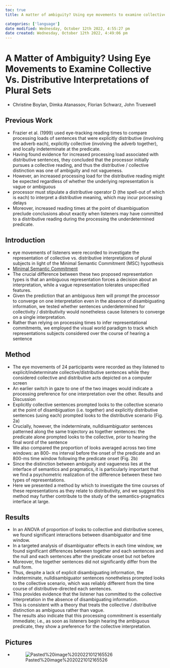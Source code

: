 ```yaml
---
toc: true
title: A matter of ambiguity? Using eye movements to examine collective vs. distributive interpretations of plural sets

categories: ['language']
date modified: Wednesday, October 12th 2022, 4:55:27 pm
date created: Wednesday, October 12th 2022, 4:49:06 pm
---
```


# A Matter of Ambiguity? Using Eye Movements to Examine Collective Vs. Distributive Interpretations of Plural Sets
- Christine Boylan, Dimka Atanassov, Florian Schwarz, John Trueswell


## Previous Work
- Frazier et al. (1999) used eye-tracking reading times to compare processing loads of sentences that were explicitly distributive (involving the adverb each), explicitly collective (involving the adverb together), and locally indeterminate at the predicate.
- Having found evidence for increased processing load associated with distributive sentences, they concluded that the processor initially pursues a collective reading, and thus the distributive / collective distinction was one of ambiguity and not vagueness.
- However, an increased processing load for the distributive reading might be expected regardless of whether the underlying representation is vague or ambiguous
- processor must stipulate a distributive operator D (the spell-out of which is each) to interpret a distributive meaning, which may incur processing delays
- Moreover, increased reading times at the point of disambiguation preclude conclusions about exactly when listeners may have committed to a distributive reading during the processing the underdetermined predicate.

## Introduction
- eye movements of listeners were recorded to investigate the representation of collective vs. distributive interpretations of plural subjects in light of the Minimal Semantic Commitment (MSC) hypothesis
- [Minimal Semantic Commitment](Minimal%20Semantic%20Commitment.qmd)
- The crucial difference between these two proposed representation types is that an ambiguous representation forces a decision about an interpretation, while a vague representation tolerates unspecified features.
- Given the prediction that an ambiguous item will prompt the processor to converge on one interpretation even in the absence of disambiguating information, we tested whether sentences underdetermined for collectivity / distributivity would nonetheless cause listeners to converge on a single interpretation.
- Rather than relying on processing times to infer representational commitments, we employed the visual world paradigm to track which representations subjects considered over the course of hearing a sentence

## Method
- The eye movements of 24 participants were recorded as they listened to explicit/indeterminate collective/distributive sentences while they considered collective and distributive acts depicted on a computer screen
- An earlier switch in gaze to one of the two images would indicate a processing preference for one interpretation over the other. Results and Discussion
- Explicitly collective sentences prompted looks to the collective scenario at the point of disambiguation (i.e. together) and explicitly distributive sentences (using each) prompted looks to the distributive scenario (Fig. 2a)
- Crucially, however, the indeterminate, nulldisambiguator sentences patterned along the same trajectory as together sentences: the predicate alone prompted looks to the collective, prior to hearing the final word of the sentence
- We also compared the proportion of looks averaged across two time windows: an 800- ms interval before the onset of the predicate and an 800-ms time window following the predicate onset (Fig. 2b)
- Since the distinction between ambiguity and vagueness lies at the interface of semantics and pragmatics, it is particularly important that we find a psychometric realization of the difference between these two types of representations.
- Here we presented a method by which to investigate the time courses of these representations as they relate to distributivity, and we suggest this method may further contribute to the study of the semantics-pragmatics interface at large.

## Results
- In an ANOVA of proportion of looks to collective and distributive scenes, we found significant interactions between disambiguator and time window.
- In a targeted analysis of disambiguator effects in each time window, we found significant differences between together and each sentences and the null and each sentences after the predicate onset but not before
- Moreover, the together sentences did not significantly differ from the null form.
- Thus, despite a lack of explicit disambiguating information, the indeterminate, nulldisambiguator sentences nonetheless prompted looks to the collective scenario, which was reliably different from the time course of distributive-directed each sentences.
- This provides evidence that the listener has committed to the collective interpretation in the absence of disambiguating information.
- This is consistent with a theory that treats the collective / distributive distinction as ambiguous rather than vague.
- The results also indicate that this processing commitment is essentially immediate; i.e., as soon as listeners begin hearing the ambiguous predicate, they show a preference for the collective interpretation.

## Pictures
- ![Pasted%20image%2020221012165526](images/Pasted%20image%2020221012165526.png)



